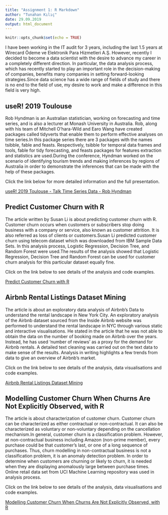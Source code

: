 ---
title: "Assignment 1: R Markdown"
author: "Tunahan Kılıç"
date: 29.09.2019
output: html_document
---

```{r setup, include=FALSE}
knitr::opts_chunk$set(echo = TRUE)
```
I have been working in the IT audit for 3 years, including the last 1.5 years at Wirecard Ödeme ve Elektronik Para Hizmetleri A.Ş. However, recently I decided to become a data scientist with the desire to advance my career in a completely different direction. In particular, the data analysis process, which has recently started to play an important role in the decision-making of companies, benefits many companies in setting forward-looking strategies.Since data science has a wide range of fields of study and there is no end to the field of use, my desire to work and make a difference in this field is very high.


## useR! 2019 Toulouse

Rob Hyndman is an Australian statistician, working on forecasting and time series, and is also a lecturer at Monash University in Australia. Rob, along with his team of Mitchell O'hara-Wild and Earo Wang have created packages called tidyverts that enable them to perform effective analyses on time series.In this package series there are 3 packages with the names tsibble, fable and feasts. Respectively, tsibble for temporal data frames and tools, fable for tidy forecasting, and feasts packages for features extraction and statistics are used.During the conference, Hyndman worked on the scenario of identifying tourism trends and making inferences by regions of Australia in order to demonstrate the inferences that can be made with the help of these packages.

Click the link below for more detailed information and the full presentation.

[useR! 2019 Toulouse - Talk Time Series Data - Rob Hyndman](https://www.youtube.com/watch?v=Ykiuj16P450)

## Predict Customer Churn with R

The article written by Susan Li is about predicting customer churn with R. Customer churn occurs when customers or subscribers stop doing business with a company or service, also known as customer attrition. It is also referred as loss of clients or customers.Susan Li predicted customer churn using telecom dataset which was downloaded from IBM Sample Data Sets. In this analysis process, Logistic Regression, Decision Tree, and Random Forest were used.The results of the analysis showed that Logistic Regression, Decision Tree and Random Forest can be used for customer churn analysis for this particular dataset equally fine.

Click on the link below to see details of the analysis and code examples.

[Predict Customer Churn with R](https://towardsdatascience.com/predict-customer-churn-with-r-9e62357d47b4)

## Airbnb Rental Listings Dataset Mining

The article is about an exploratory data analysis of Airbnb's Data to understand the rental landscape in New York City. An exploratory analysis of the Airbnb dataset sourced from the Inside Airbnb website was performed to understand the rental landscape in NYC through various static and interactive visualisations. He stated in the article that he was not able to obtain the data on the number of booking made on Airbnb over the years. Instead, he has used ‘number of reviews’ as a proxy for the demand for Airbnb rentals. A detailed text cleaning was carried out on the text data to make sense of the results. Analysis in writing highlights a few trends from data to give an overview of Airbnb’s market.

Click on the link below to see details of the analysis, data visualisations and code examples.

[Airbnb Rental Listings Dataset Mining](https://towardsdatascience.com/airbnb-rental-listings-dataset-mining-f972ed08ddec)

## Modelling Customer Churn When Churns Are Not Explicitly Observed, with R

The article is about characterization of customer churn. Customer churn can be characterized as either contractual or non-contractual. It can also be characterized as voluntary or non-voluntary depending on the cancellation mechanism.In general, customer churn is a classification problem. However, at non-contractual business including Amazon (non-prime member), every purchase could be that customer’s last, or one of a long sequence of purchases. Thus, churn modelling in non-contractual business is not a classification problem, it is an anomaly detection problem. In order to determine when customers are churning or likely to churn, it is needed when they are displaying anomalously large between purchase times. Online retail data set from UCI Machine Learning repository was used in analysis process.

Click on the link below to see details of the analysis, data visualisations and code examples.

[Modelling Customer Churn When Churns Are Not Explicitly Observed, with R](https://towardsdatascience.com/modelling-customer-churn-when-churns-are-not-explicitly-observed-with-r-a768a1c919d5)
